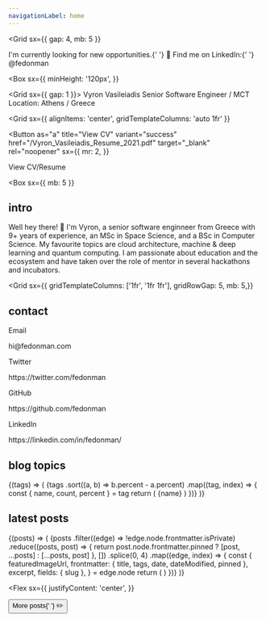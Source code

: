 ---
navigationLabel: home
---


<Grid
  sx={{
    gap: 4,
    mb: 5
  }}
>

<Alert variant="warning">
  <Grid
    sx={{
      gridTemplateColumns: '1fr',
      gap: [3, 0],
    }}
  >
    <Flex
      sx={{
        alignItems: ['flex-start', 'center']
      }}
    >
      I'm currently looking for new opportunities.{' '}
      <Box role="img" aria-label="Eyes" sx={{ml: 2, mt: 1}}>
        👀
      </Box>
    </Flex>
    <Text>
      Find me on LinkedIn:{' '}
      <Link href="https://linkedin.com/in/fedonman" target="_blank" rel="noopener">
        @fedonman
      </Link>
    </Text>

  </Grid>
</Alert>

<Box
  sx={{
    minHeight: '120px',
  }}
>
  <Grid sx={{ gap: 1 }}>
    <Heading as="h1" variant="styles.h1">
      Vyron Vasileiadis
    </Heading>
    <Text>Senior Software Engineer / MCT</Text>
    <Text>Location: Athens / Greece</Text>
  </Grid>
</Box>

<Grid
  sx={{
    alignItems: 'center',
    gridTemplateColumns: 'auto 1fr'
  }}
>
<Button
  as="a"
  title="View CV"
  variant="success"
  href="/Vyron_Vasileiadis_Resume_2021.pdf"
  target="_blank"
  rel="noopener"
  sx={{
    mr: 2,
  }}
>
  View CV/Resume
</Button>

</Grid>

</Grid>

<Box
  sx={{
    mb: 5
  }}
>

## intro

Well hey there! 👋 I'm Vyron, a senior software enginneer from Greece with 9+ years of experience, an MSc in Space Science, and a BSc in Computer Science.
My favourite topics are cloud architecture, machine &amp; deep learning and quantum computing.
I am passionate about education and the ecosystem and have taken over the role of mentor in several hackathons and incubators.

</Box>

<Grid
  sx={{ gridTemplateColumns: ['1fr', '1fr 1fr'], gridRowGap: 5, mb: 5,}}
>
<Box>

## contact

<Text as="p">Email</Text>
<Link href="mailto:hi@fedonman.com" target="_blank" variant="styles.a" rel="noopener">
  hi@fedonman.com
</Link>

<Text as="p">Twitter</Text>
<Link href="https://twitter.com/fedonman" target="_blank" variant="styles.a" rel="noopener">
  https://twitter.com/fedonman
</Link>

<Text as="p">GitHub</Text>
<Link href="https://github.com/fedonman" target="_blank" variant="styles.a" rel="noopener">
  https://github.com/fedonman
</Link>

<Text as="p">LinkedIn</Text>
<Link href="https://linkedin.com/in/fedonman/" target="_blank" variant="styles.a">
  https://linkedin.com/in/fedonman/
</Link>
</Box>

<Box>

## blog topics

<SourceTags>
  {(tags) => (
    <Box>
      {tags
        .sort((a, b) => b.percent - a.percent)
        .map((tag, index) => {
          const { name, count, percent } = tag
          return (
            <Badge
              key={index}
              variant="primary"
              sx={{
                mr: 2,
                mb: 2,
                color: mix('secondary', 'primary', `${index / tags.length}`),
                borderColor: mix('secondary', 'primary', `${index / tags.length}`),
              }}
            >
              {name}
            </Badge>
          )
        })}
    </Box>
  )}
</SourceTags>

</Box>
</Grid>

## latest posts

<SourceList filter="posts">
  {(posts) => (
    <Grid
      sx={{
        gridTemplateColumns: ['1fr', '1fr', '1fr 1fr'],
        mb: 5,
      }}
    >
      {posts
        .filter((edge) => !edge.node.frontmatter.isPrivate)
        .reduce((posts, post) => {
          return post.node.frontmatter.pinned ? [post, ...posts] : [...posts, post]
        }, [])
        .splice(0, 4)
        .map((edge, index) => {
          const {
            featuredImageUrl,
            frontmatter: { title, tags, date, dateModified, pinned },
            excerpt,
            fields: { slug },
          } = edge.node
          return (
            <PostCard
              key={index}
              title={title}
              featuredImageUrl={featuredImageUrl}
              tags={tags}
              date={date}
              dateModified={dateModified}
              excerpt={excerpt}
              slug={slug}
              pinned={pinned}
            />
          )
        })}
    </Grid>
  )}
</SourceList>

<Flex
  sx={{
    justifyContent: 'center',
  }}
>
  <Box>
    <Button as={GatsbyLink} variant="ghost" to="/posts">
      More posts{' '}
      <Box as="span" role="img" aria-label="pencil">
        ✏️
      </Box>
    </Button>
  </Box>
</Flex>
